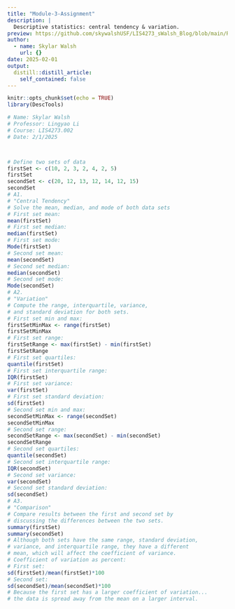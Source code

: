 ```yaml
---
title: "Module-3-Assignment"
description: |
  Descriptive statistics: central tendency & variation.
preview: https://github.com/skywalshUSF/LIS4273_sWalsh_Blog/blob/main/Rplot-1.jpeg?raw=true
author:
  - name: Skylar Walsh
    url: {}
date: 2025-02-01
output:
  distill::distill_article:
    self_contained: false
---
```



```r
knitr::opts_chunk$set(echo = TRUE)
library(DescTools)
```

```r
# Name: Skylar Walsh
# Professor: Lingyao Li
# Course: LIS4273.002
# Date: 2/1/2025



# Define two sets of data
firstSet <- c(10, 2, 3, 2, 4, 2, 5)
firstSet
secondSet <- c(20, 12, 13, 12, 14, 12, 15)
secondSet
# A1.
# "Central Tendency"
# Solve the mean, median, and mode of both data sets
# First set mean:
mean(firstSet)
# First set median:
median(firstSet)
# First set mode:
Mode(firstSet)
# Second set mean:
mean(secondSet)
# Second set median:
median(secondSet)
# Second set mode:
Mode(secondSet)
# A2.
# "Variation"
# Compute the range, interquartile, variance,
# and standard deviation for both sets.
# First set min and max:
firstSetMinMax <- range(firstSet)
firstSetMinMax
# First set range:
firstSetRange <- max(firstSet) - min(firstSet)
firstSetRange
# First set quartiles:
quantile(firstSet)
# First set interquartile range:
IQR(firstSet)
# First set variance:
var(firstSet)
# First set standard deviation:
sd(firstSet)
# Second set min and max:
secondSetMinMax <- range(secondSet)
secondSetMinMax
# Second set range:
secondSetRange <- max(secondSet) - min(secondSet)
secondSetRange
# Second set quartiles:
quantile(secondSet)
# Second set interquartile range:
IQR(secondSet)
# Second set variance:
var(secondSet)
# Second set standard deviation:
sd(secondSet)
# A3.
# "Comparison"
# Compare results between the first and second set by
# discussing the differences between the two sets.
summary(firstSet)
summary(secondSet)
# Although both sets have the same range, standard deviation,
# variance, and interquartile range, they have a different
# mean, which will affect the coefficient of variance.
# Coefficient of variation as percent:
# First set:
sd(firstSet)/mean(firstSet)*100
# Second set:
sd(secondSet)/mean(secondSet)*100
# Because the first set has a larger coefficient of variation...
# the data is spread away from the mean on a larger interval.
```


